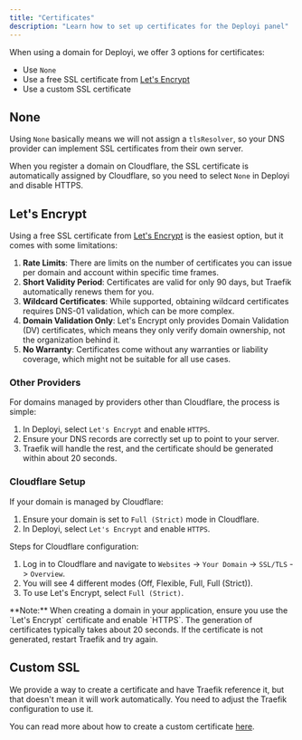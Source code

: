 ```yaml
---
title: "Certificates"
description: "Learn how to set up certificates for the Deployi panel"
---
```



When using a domain for Deployi, we offer 3 options for certificates:

- Use `None`
- Use a free SSL certificate from [Let's Encrypt](https://letsencrypt.org/)
- Use a custom SSL certificate

## None

Using `None` basically means we will not assign a `tlsResolver`, so your DNS provider can implement SSL certificates from their own server.

<Callout title="Cloudflare">When you register a domain on Cloudflare, the SSL certificate is automatically assigned by Cloudflare, so you need to select `None` in Deployi and disable HTTPS.</Callout>

## Let's Encrypt

Using a free SSL certificate from [Let's Encrypt](https://letsencrypt.org/) is the easiest option, but it comes with some limitations:

1. **Rate Limits**: There are limits on the number of certificates you can issue per domain and account within specific time frames.
2. **Short Validity Period**: Certificates are valid for only 90 days, but Traefik automatically renews them for you.
3. **Wildcard Certificates**: While supported, obtaining wildcard certificates requires DNS-01 validation, which can be more complex.
4. **Domain Validation Only**: Let's Encrypt only provides Domain Validation (DV) certificates, which means they only verify domain ownership, not the organization behind it.
5. **No Warranty**: Certificates come without any warranties or liability coverage, which might not be suitable for all use cases.

### Other Providers

For domains managed by providers other than Cloudflare, the process is simple:

1. In Deployi, select `Let's Encrypt` and enable `HTTPS`.
2. Ensure your DNS records are correctly set up to point to your server.
3. Traefik will handle the rest, and the certificate should be generated within about 20 seconds.

### Cloudflare Setup

If your domain is managed by Cloudflare:

1. Ensure your domain is set to `Full (Strict)` mode in Cloudflare.
2. In Deployi, select `Let's Encrypt` and enable `HTTPS`.

Steps for Cloudflare configuration:

1. Log in to Cloudflare and navigate to `Websites` -> `Your Domain` -> `SSL/TLS` -> `Overview`.
2. You will see 4 different modes (Off, Flexible, Full, Full (Strict)).
3. To use Let's Encrypt, select `Full (Strict)`.

<Callout>
  **Note:** When creating a domain in your application, ensure you use the `Let's Encrypt` certificate and enable `HTTPS`. The generation of certificates typically takes about 20 seconds. If the certificate is not generated, restart Traefik and try again.
</Callout>

## Custom SSL   

We provide a way to create a certificate and have Traefik reference it, but that doesn't mean it will work automatically. You need to adjust the Traefik configuration to use it.

You can read more about how to create a custom certificate [here](https://docs.traefik.io/https/acme/#custom-ssl-certificates).

